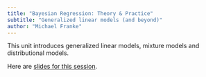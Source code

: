 ```yaml
---
title: "Bayesian Regression: Theory & Practice"
subtitle: "Generalized linear models (and beyond)"
author: "Michael Franke"
---
```


This unit introduces generalized linear models, mixture models and distributional models.

Here are [slides for this session](slides/03-MLM.pdf).

